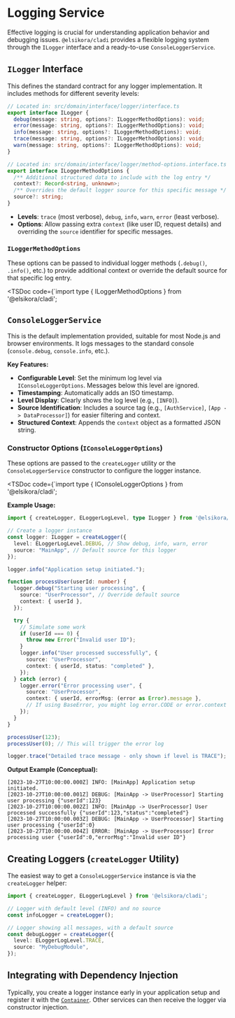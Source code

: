 
# Logging Service

Effective logging is crucial for understanding application behavior and debugging issues. `@elsikora/cladi` provides a flexible logging system through the `ILogger` interface and a ready-to-use `ConsoleLoggerService`.

## `ILogger` Interface

This defines the standard contract for any logger implementation. It includes methods for different severity levels:

```typescript filename="src/domain/interface/logger/interface.ts" copy
// Located in: src/domain/interface/logger/interface.ts
export interface ILogger {
  debug(message: string, options?: ILoggerMethodOptions): void;
  error(message: string, options?: ILoggerMethodOptions): void;
  info(message: string, options?: ILoggerMethodOptions): void;
  trace(message: string, options?: ILoggerMethodOptions): void;
  warn(message: string, options?: ILoggerMethodOptions): void;
}

// Located in: src/domain/interface/logger/method-options.interface.ts
export interface ILoggerMethodOptions {
  /** Additional structured data to include with the log entry */
  context?: Record<string, unknown>;
  /** Overrides the default logger source for this specific message */
  source?: string;
}
```

- **Levels**: `trace` (most verbose), `debug`, `info`, `warn`, `error` (least verbose).
- **Options**: Allow passing extra `context` (like user ID, request details) and overriding the `source` identifier for specific messages.

### `ILoggerMethodOptions`

These options can be passed to individual logger methods (`.debug()`, `.info()`, etc.) to provide additional context or override the default source for that specific log entry.

<TSDoc code={`import type { ILoggerMethodOptions } from '@elsikora/cladi';

## `ConsoleLoggerService`

This is the default implementation provided, suitable for most Node.js and browser environments. It logs messages to the standard console (`console.debug`, `console.info`, etc.).

**Key Features:**

- **Configurable Level**: Set the minimum log level via `IConsoleLoggerOptions`. Messages below this level are ignored.
- **Timestamping**: Automatically adds an ISO timestamp.
- **Level Display**: Clearly shows the log level (e.g., `[INFO]`).
- **Source Identification**: Includes a source tag (e.g., `[AuthService]`, `[App -> DataProcessor]`) for easier filtering and context.
- **Structured Context**: Appends the `context` object as a formatted JSON string.

### Constructor Options (`IConsoleLoggerOptions`)

These options are passed to the `createLogger` utility or the `ConsoleLoggerService` constructor to configure the logger instance.

<TSDoc code={`import type { IConsoleLoggerOptions } from '@elsikora/cladi';

**Example Usage:**

```typescript filename="src/logging-example.ts" copy
import { createLogger, ELoggerLogLevel, type ILogger } from '@elsikora/cladi';

// Create a logger instance
const logger: ILogger = createLogger({
  level: ELoggerLogLevel.DEBUG, // Show debug, info, warn, error
  source: "MainApp", // Default source for this logger
});

logger.info("Application setup initiated.");

function processUser(userId: number) {
  logger.debug("Starting user processing", {
    source: "UserProcessor", // Override default source
    context: { userId },
  });

  try {
    // Simulate some work
    if (userId === 0) {
      throw new Error("Invalid user ID");
    }
    logger.info("User processed successfully", {
      source: "UserProcessor",
      context: { userId, status: "completed" },
    });
  } catch (error) {
    logger.error("Error processing user", {
      source: "UserProcessor",
      context: { userId, errorMsg: (error as Error).message },
      // If using BaseError, you might log error.CODE or error.context here too
    });
  }
}

processUser(123);
processUser(0); // This will trigger the error log

logger.trace("Detailed trace message - only shown if level is TRACE"); // Won't show with DEBUG level
```

**Output Example (Conceptual):**

```text filename="console-output.log" copy
[2023-10-27T10:00:00.000Z] INFO: [MainApp] Application setup initiated.
[2023-10-27T10:00:00.001Z] DEBUG: [MainApp -> UserProcessor] Starting user processing {"userId":123}
[2023-10-27T10:00:00.002Z] INFO: [MainApp -> UserProcessor] User processed successfully {"userId":123,"status":"completed"}
[2023-10-27T10:00:00.003Z] DEBUG: [MainApp -> UserProcessor] Starting user processing {"userId":0}
[2023-10-27T10:00:00.004Z] ERROR: [MainApp -> UserProcessor] Error processing user {"userId":0,"errorMsg":"Invalid user ID"}
```

## Creating Loggers (`createLogger` Utility)

The easiest way to get a `ConsoleLoggerService` instance is via the `createLogger` helper:

```typescript filename="src/create-logger-examples.ts" copy
import { createLogger, ELoggerLogLevel } from '@elsikora/cladi';

// Logger with default level (INFO) and no source
const infoLogger = createLogger();

// Logger showing all messages, with a default source
const debugLogger = createLogger({
  level: ELoggerLogLevel.TRACE,
  source: "MyDebugModule",
});
```

## Integrating with Dependency Injection

Typically, you create a logger instance early in your application setup and register it with the [`Container`](/docs/cladi/core-concepts/container). Other services can then receive the logger via constructor injection.
